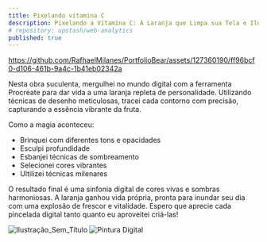 ```yaml
---
title: Pixelando vitamina C
description: Pixelando a Vitamina C: A Laranja que Limpa sua Tela e Ilumina seu Dia!
# repository: upstash/web-analytics
published: true
---
```



https://github.com/RafhaelMilanes/PortfolioBear/assets/127360190/ff96bcf0-d106-461b-9a4c-1b41eb02342a


Nesta obra suculenta, mergulhei no mundo digital com a ferramenta Procreate para dar vida a uma laranja repleta de personalidade. Utilizando técnicas de desenho meticulosas, tracei cada contorno com precisão, capturando a essência vibrante da fruta.

Como a magia aconteceu:

- Brinquei com diferentes tons e opacidades
- Esculpi profundidade
- Esbanjei técnicas de sombreamento
- Selecionei cores vibrantes
- Ultilizei técnicas milenares


O resultado final é uma sinfonia digital de cores vivas e sombras harmoniosas. A laranja ganhou vida própria, pronta para inundar seu dia com uma explosão de frescor e vitalidade. Espero que aprecie cada pincelada digital tanto quanto eu aproveitei criá-las!

![Ilustração_Sem_Título](https://github.com/RafhaelMilanes/PortfolioBear/assets/127360190/15865d12-9521-459e-8835-f104ec036be1)
![Pintura Digital](https://github.com/RafhaelMilanes/PortfolioBear/assets/127360190/a619a8de-4264-4797-98f8-91637b33e78b)

